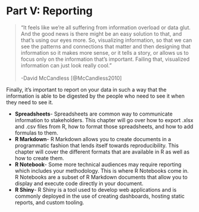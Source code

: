 # Part V: Reporting

> "It feels like we're all suffering from information overload or data glut. And the good news is there might be an easy solution to that, and that's using our eyes more. So, visualizing information, so that we can see the patterns and connections that matter and then designing that information so it makes more sense, or it tells a story, or allows us to focus only on the information that's important. Failing that, visualized information can just look really cool."  <br><br> -David McCandless [@McCandless2010]

Finally, it’s important to report on your data in such a way that the information is able to be digested by the people who need to see it when they need to see it.

- **Spreadsheets**- Spreadsheets are common way to communicate information to stakeholders. This chapter will go over how to export .xlsx and .csv files from R, how to format those spreadsheets, and how to add formulas to them.
- **R Markdown**- R Markdown allows you to create documents in a programmatic fashion that lends itself towards reproducibility. This chapter will cover the different formats that are available in R as well as how to create them.
- **R Notebook**- Some more technical audiences may require reporting which includes your methodology. This is where R Notebooks come in. R Notebooks are a subset of R Markdown documents that allow you to display and execute code directly in your document.
- **R Shiny**- R Shiny is a tool used to develop web applications and is commonly deployed in the use of creating dashboards, hosting static reports, and custom tooling.
